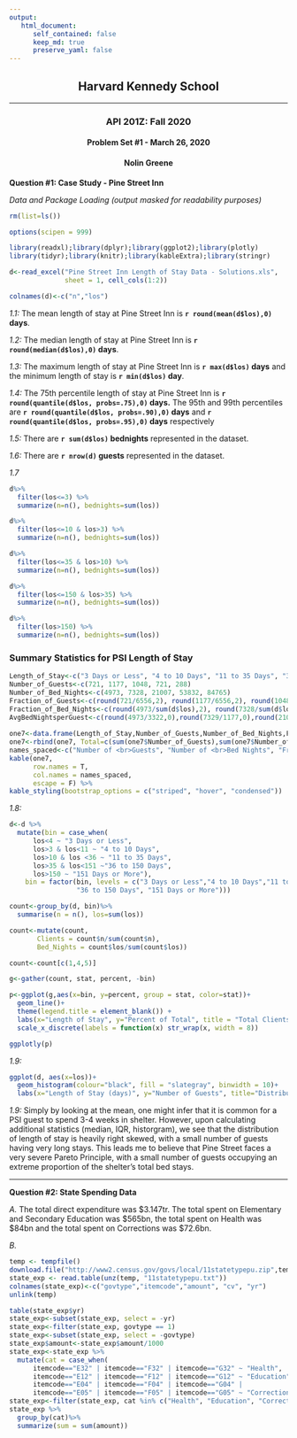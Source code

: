 ```yaml
---
output:
   html_document:
      self_contained: false
      keep_md: true
      preserve_yaml: false
---
```

<center>

## Harvard Kennedy School
***
### API 201Z: Fall 2020
#### Problem Set #1 - March 26, 2020
#### __Nolin Greene__

</center>

__Question #1: Case Study - Pine Street Inn__

*Data and Package Loading (output masked for readability purposes)*

```r
rm(list=ls())

options(scipen = 999)

library(readxl);library(dplyr);library(ggplot2);library(plotly)
library(tidyr);library(knitr);library(kableExtra);library(stringr)

d<-read_excel("Pine Street Inn Length of Stay Data - Solutions.xls", 
              sheet = 1, cell_cols(1:2))

colnames(d)<-c("n","los")
```
*1.1:* The mean length of stay at Pine Street Inn is **`r round(mean(d$los),0)` days**. 

*1.2:* The median length of stay at Pine Street Inn is **`r round(median(d$los),0)` days**. 

*1.3:* The maximum length of stay at Pine Street Inn is **`r max(d$los)` days** and the minimum length of stay is **`r min(d$los)` day**. 

*1.4:* The 75th percentile length of stay at Pine Street Inn is **`r round(quantile(d$los, probs=.75),0)` days.**  The 95th and 99th percentiles are **`r round(quantile(d$los, probs=.90),0)` days** and **`r round(quantile(d$los, probs=.95),0)` days** respectively

*1.5:* There are **`r sum(d$los)` bednights** represented in the dataset.

*1.6:* There are **`r nrow(d)` guests** represented in the dataset.

*1.7* 
```r
d%>%
  filter(los<=3) %>%
  summarize(n=n(), bednights=sum(los))

d%>%
  filter(los<=10 & los>3) %>%
  summarize(n=n(), bednights=sum(los))

d%>%
  filter(los<=35 & los>10) %>%
  summarize(n=n(), bednights=sum(los))

d%>%
  filter(los<=150 & los>35) %>%
  summarize(n=n(), bednights=sum(los))

d%>%
  filter(los>150) %>%
  summarize(n=n(), bednights=sum(los))
```



### Summary Statistics for PSI Length of Stay
```r
Length_of_Stay<-c("3 Days or Less", "4 to 10 Days", "11 to 35 Days", "36 to 150 Days", "151 Days or More")
Number_of_Guests<-c(721, 1177, 1048, 721, 288)
Number_of_Bed_Nights<-c(4973, 7328, 21007, 53832, 84765)
Fraction_of_Guests<-c(round(721/6556,2), round(1177/6556,2), round(1048/6556,2), round(721/6556,2), round(288/6556,2))
Fraction_of_Bed_Nights<-c(round(4973/sum(d$los),2), round(7328/sum(d$los),2), round(21007/sum(d$los),2), round(53832/sum(d$los),2), round(84765/sum(d$los),2))
AvgBedNightsperGuest<-c(round(4973/3322,0),round(7329/1177,0),round(21007/1048,0),round(53832/721,0),round(84765/288,0))
 
one7<-data.frame(Length_of_Stay,Number_of_Guests,Number_of_Bed_Nights,Fraction_of_Guests,Fraction_of_Bed_Nights,AvgBedNightsperGuest, row.names = 1)
one7<-rbind(one7, Total=c(sum(one7$Number_of_Guests),sum(one7$Number_of_Bed_Nights),"", "", "",""))
names_spaced<-c("Number of <br>Guests", "Number of <br>Bed Nights", "Fraction <br>of Guests", "Fraction of <br>Bed Nights","Avg Bed Nights <br> per Guest")
kable(one7,
      row.names = T,
      col.names = names_spaced, 
      escape = F) %>%
kable_styling(bootstrap_options = c("striped", "hover", "condensed"))

```

*1.8:* 
```r
d<-d %>%
  mutate(bin = case_when(
      los<4 ~ "3 Days or Less",
      los>3 & los<11 ~ "4 to 10 Days",
      los>10 & los <36 ~ "11 to 35 Days",
      los>35 & los<151 ~"36 to 150 Days",
      los>150 ~ "151 Days or More"),
    bin = factor(bin, levels = c("3 Days or Less","4 to 10 Days","11 to 35 Days",
                 "36 to 150 Days", "151 Days or More")))

count<-group_by(d, bin)%>%
  summarise(n = n(), los=sum(los))

count<-mutate(count,
       Clients = count$n/sum(count$n),
       Bed_Nights = count$los/sum(count$los))

count<-count[c(1,4,5)]

g<-gather(count, stat, percent, -bin)

p<-ggplot(g,aes(x=bin, y=percent, group = stat, color=stat))+
  geom_line()+
  theme(legend.title = element_blank()) +
  labs(x="Length of Stay", y="Percent of Total", title = "Total Clients and Bednights by Length of Stay")+
  scale_x_discrete(labels = function(x) str_wrap(x, width = 8))

ggplotly(p)
```


*1.9:* 

```r
ggplot(d, aes(x=los))+
  geom_histogram(colour="black", fill = "slategray", binwidth = 10)+
  labs(x="Length of Stay (days)", y="Number of Guests", title="Distribution of Guests by Length of Stay")
```

*1.9:* Simply by looking at the mean, one might infer that it is common for a PSI guest to spend 3-4 weeks in shelter. However, upon calculating additional statistics (median, IQR, historgram), we see that the distribution of length of stay is heavily right skewed, with a small number of guests having very long stays. This leads me to believe that Pine Street faces a very severe Pareto Principle, with a small number of guests occupying an extreme proportion of the shelter's total bed stays. 


***

__Question #2: State Spending Data__

*A.* The total direct expenditure was $3.147tr. The total spent on Elementary and Secondary Education was $565bn, the total spent on Health was $84bn and the total spent on Corrections was $72.6bn.

*B.*
```r
temp <- tempfile()
download.file("http://www2.census.gov/govs/local/11statetypepu.zip",temp)
state_exp <- read.table(unz(temp, "11statetypepu.txt"))
colnames(state_exp)<-c("govtype","itemcode","amount", "cv", "yr")
unlink(temp)
```

```r
table(state_exp$yr)
state_exp<-subset(state_exp, select = -yr)
state_exp<-filter(state_exp, govtype == 1)
state_exp<-subset(state_exp, select = -govtype)
state_exp$amount<-state_exp$amount/1000
state_exp<-state_exp %>%
  mutate(cat = case_when(
      itemcode=="E32" | itemcode=="F32" | itemcode=="G32" ~ "Health",
      itemcode=="E12" | itemcode=="F12" | itemcode=="G12" ~ "Education",
      itemcode=="E04" | itemcode=="F04" | itemcode=="G04" |
      itemcode=="E05" | itemcode=="F05" | itemcode=="G05" ~ "Corrections"))
state_exp<-filter(state_exp, cat %in% c("Health", "Education", "Corrections"))
state_exp %>%
  group_by(cat)%>%
  summarize(sum = sum(amount))
```

